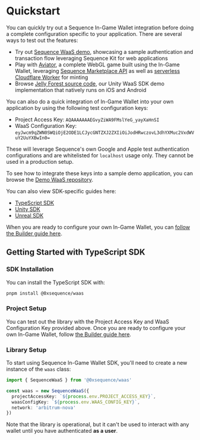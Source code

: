 # Quickstart

You can quickly try out a Sequence In-Game Wallet integration before doing a complete configuration specific to your application. There are several ways to test out the features:

- Try out [Sequence WaaS demo](https://waas-demo.sequence.xyz/), showcasing a sample authentication and transaction flow leveraging Sequence Kit for web applications
- Play with [Aviator](https://0xsequence.github.io/waas-airplane-demo/), a complete WebGL game built using the In-Game Wallet, leveraging [Sequence Marketplace API](/solutions/marketplaces/orderbook/overview) as well as [serverless Cloudflare Worker](/guides/templates/mint-collectibles-serverless) for minting
- Browse [Jelly Forest source code](https://github.com/0xsequence-demos/jelly-forest), our Unity WaaS SDK demo implementation that natively runs on iOS and Android

You can also do a quick integration of In-Game Wallet into your own application by using the following test configuration keys:

- Project Access Key: `AQAAAAAAAEGvyZiWA9FMslYeG_yayXaHnSI`
- WaaS Configuration Key: `eyJwcm9qZWN0SWQiOjE2ODE1LCJycGNTZXJ2ZXIiOiJodHRwczovL3dhYXMuc2VxdWVuY2UuYXBwIn0=`

These will leverage Sequence's own Google and Apple test authentication configurations and are whitelisted for `localhost` usage only. They cannot be used in a production setup.

To see how to integrate these keys into a sample demo application, you can browse the [Demo WaaS repository](https://github.com/0xsequence/demo-waas-auth).

You can also view SDK-specific guides here:

- [TypeScript SDK](/solutions/wallets/in-game-wallet/quickstart)
- [Unity SDK](/sdk/unity/overview)
- [Unreal SDK](/sdk/unreal/overview)

When you are ready to configure your own In-Game Wallet, you can [follow the Builder guide here](/solutions/builder/in-game-wallet).

## Getting Started with TypeScript SDK

### SDK Installation
You can install the TypeScript SDK with:

```bash
pnpm install @0xsequence/waas
```

### Project Setup
You can test out the library with the Project Access Key and WaaS Configuration Key provided above. Once you are ready to configure your own In-Game Wallet, follow [the Builder guide here](/solutions/builder/in-game-wallet).

### Library Setup
To start using Sequence In-Game Wallet SDK, you'll need to create a new instance of the `waas` class:

```typescript
import { SequenceWaaS } from '@0xsequence/waas'

const waas = new SequenceWaaS({
  projectAccessKey: `${process.env.PROJECT_ACCESS_KEY}`,
  waasConfigKey: `${process.env.WAAS_CONFIG_KEY}`,
  network: 'arbitrum-nova'
})
```

Note that the library is operational, but it can't be used to interact with any wallet until you have authenticated **as a user**.
